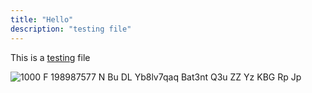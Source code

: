 ```yaml
---
title: "Hello"
description: "testing file"
---
```


This is a [testing](https://google.com) file

![1000 F 198987577 N Bu DL Yb8lv7qaq Bat3nt Q3u ZZ Yz KBG Rp Jp](/more/images/1000_F_198987577_nBuDLYb8LV7QAQBat3ntQ3uZZYzKBGRp.jpg)